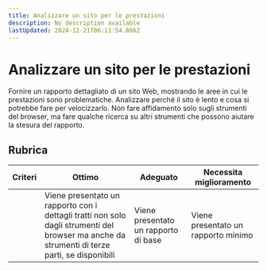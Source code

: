```yaml
---
title: Analizzare un sito per le prestazioni
description: No description available
lastUpdated: 2024-12-21T06:11:54.866Z
---
```


# Analizzare un sito per le prestazioni

Fornire un rapporto dettagliato di un sito Web, mostrando le aree in cui le prestazioni sono problematiche. Analizzare perché il sito è lento e cosa si potrebbe fare per velocizzarlo. Non fare affidamento solo sugli strumenti del browser, ma fare qualche ricerca su altri strumenti che possono aiutare la stesura del rapporto.

## Rubrica

| Criteri | Ottimo | Adeguato | Necessita miglioramento |
| -------- | ---------------------------------------------------------------------------------------------------------- | --------------------------- | ----------------------------- |
|          | Viene presentato un rapporto con i dettagli tratti non solo dagli strumenti del browser ma anche da strumenti di terze parti, se disponibili | Viene presentato un rapporto di base | Viene presentato un rapporto minimo |

